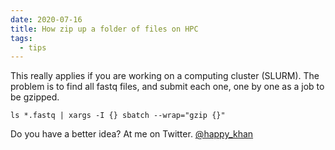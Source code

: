 ```yaml
---
date: 2020-07-16
title: How zip up a folder of files on HPC
tags:
  - tips
---
```

This really applies if you are working on a computing cluster (SLURM). 
The problem is to find all fastq files, and submit each one, one by one as a job to be gzipped.

```
ls *.fastq | xargs -I {} sbatch --wrap="gzip {}"
```

Do you have a better idea? At me on Twitter. [@happy_khan](https://twitter.com/happy_khan)